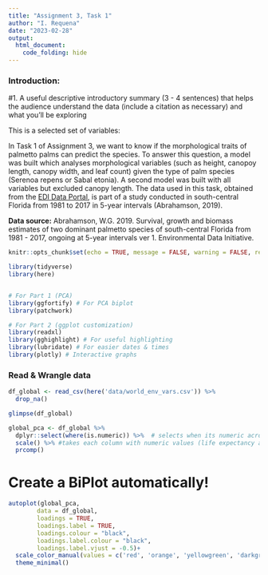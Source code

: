 ```yaml
---
title: "Assignment 3, Task 1"
author: "I. Requena"
date: "2023-02-28"
output: 
  html_document:
    code_folding: hide
---
```


### Introduction:

#1.	A useful descriptive introductory summary (3 - 4 sentences) that helps the audience understand the data (include a citation as necessary) and what you’ll be exploring

This is a selected set of variables:

In Task 1 of Assignment 3, we want to know if the morphological traits of palmetto palms can predict the species. To answer this question, a model was built which analyses morphological variables (such as height, canopoy length, canopy width, and leaf count) given the type of palm species (Serenoa repens or Sabal etonia). A second model was built with all variables but excluded canopy length. The data used in this task, obtained from the [EDI Data Portal](https://portal.edirepository.org/nis/mapbrowse?packageid=edi.317.1), is part of a study conducted in south-central Florida from 1981 to 2017 in 5-year intervals (Abrahamson, 2019).

**Data source:** Abrahamson, W.G. 2019. Survival, growth and biomass estimates of two dominant palmetto species of south-central Florida from 1981 - 2017, ongoing at 5-year intervals ver 1. Environmental Data Initiative.

```r
knitr::opts_chunk$set(echo = TRUE, message = FALSE, warning = FALSE, results=FALSE)

library(tidyverse)
library(here)


# For Part 1 (PCA)
library(ggfortify) # For PCA biplot
library(patchwork)

# For Part 2 (ggplot customization)
library(readxl)
library(gghighlight) # For useful highlighting
library(lubridate) # For easier dates & times
library(plotly) # Interactive graphs
```

### Read & Wrangle data
```r
df_global <- read_csv(here('data/world_env_vars.csv')) %>%
  drop_na() 

glimpse(df_global)

global_pca <- df_global %>%
  dplyr::select(where(is.numeric)) %>%  # selects when its numeric across all different columns
  scale() %>% #takes each column with numeric values (life expectancy and rescaling by the average)
  prcomp()
```

# Create a BiPlot automatically!
```r
autoplot(global_pca,
     	data = df_global,
     	loadings = TRUE,
     	loadings.label = TRUE,
     	loadings.colour = "black",
     	loadings.label.colour = "black",
     	loadings.label.vjust = -0.5)+
  scale_color_manual(values = c('red', 'orange', 'yellowgreen', 'darkgreen'))+
  theme_minimal()
```














